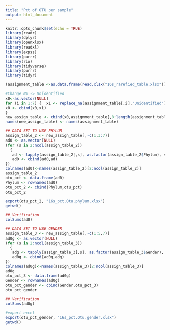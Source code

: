 ---
title: "Pct of OTU per sample"
output: html_document
---

```{r setup, include=FALSE}
knitr::opts_chunk$set(echo = TRUE)
library(readr)
library(dplyr)
library(openxlsx)
library(readxl)
library(expss)
library(purrr)
library(rio)
library(tidyverse)
library(purrr) 
library(tidyr)
```


```{r import_excel_files, echo=FALSE}
(assignment_table <-as.data.frame(read.xlsx("16s_rarefied_table.xlsx")))

```
```{r}
#Change NA -> Unidentified
x0<-as.vector(NULL)
for (i in 1:7) {  x1 <- replace_na(assignment_table[,i],"Unidentified")  
x0 <- cbind(x0,x1) 
}
new_assign_table <- cbind(x0,assignment_table[,8:length(assignment_table)])
names(new_assign_table) <- names(assignment_table) 

```

```{r data}
## DATA SET TO USE PHYLUM
assign_table_2 <- new_assign_table[,-c(1,3:7)]
ad0 <- as.vector(NULL)
(for (s in 2:ncol(assign_table_2))
  {
   ad <- tapply(assign_table_2[,s], as.factor(assign_table_2$Phylum), sum)*100 / sum(assign_table_2[,s])
   ad0 <- cbind(ad0,ad)
})
colnames(ad0)<-names(assign_table_2)[2:ncol(assign_table_2)]
assign_table_2
otu_pct <- data.frame(ad0)
Phylum <- rownames(ad0)
otu_pct_2 <- cbind(Phylum,otu_pct)
otu_pct_2


```
``` {r excel}

export(otu_pct_2, "16s_pct.Otu.phylum.xlsx")
getwd()

```
```{r data}
## Verification
colSums(ad0)
```
```{r gender}
## DATA SET TO USE GENDER
assign_table_3 <- new_assign_table[,-c(1:5,7)]
ad0g <- as.vector(NULL)
(for (s in 2:ncol(assign_table_3))
  {
   adg <- tapply(assign_table_3[,s], as.factor(assign_table_3$Gender), sum)*100 / sum(assign_table_3[,s])
   ad0g <- cbind(ad0g,adg)
})
colnames(ad0g)<-names(assign_table_3)[2:ncol(assign_table_3)]
ad0g
otu_pct_3 <- data.frame(ad0g)
Gender <- rownames(ad0g)
otu_pct_gender <- cbind(Gender,otu_pct_3)
otu_pct_gender
```


```{r data}
## Verification
colSums(ad0g)
```

```{r}
#export excel
export(otu_pct_gender, "16s_pct.Otu.gender.xlsx")
getwd()

```